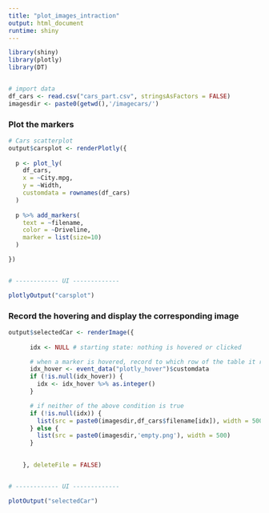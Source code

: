 ```yaml
---
title: "plot_images_intraction"
output: html_document
runtime: shiny
---
```


```r
library(shiny)
library(plotly)
library(DT)


# import data
df_cars <- read.csv("cars_part.csv", stringsAsFactors = FALSE)
imagesdir <- paste0(getwd(),'/imagecars/')
```



### Plot the markers
```r

# Cars scatterplot
output$carsplot <- renderPlotly({
  
  p <- plot_ly(
    df_cars, 
    x = ~City.mpg, 
    y = ~Width, 
    customdata = rownames(df_cars)
  )
  
  p %>% add_markers(
    text = ~filename, 
    color = ~Driveline, 
    marker = list(size=10)
  )

})


# ------------ UI -------------

plotlyOutput("carsplot")

```


### Record the hovering and display the corresponding image
```r
output$selectedCar <- renderImage({
      
      idx <- NULL # starting state: nothing is hovered or clicked

      # when a marker is hovered, record to which row of the table it refers to
      idx_hover <- event_data("plotly_hover")$customdata
      if (!is.null(idx_hover)) {
        idx <- idx_hover %>% as.integer()
      }

      # if neither of the above condition is true
      if (!is.null(idx)) {
        list(src = paste0(imagesdir,df_cars$filename[idx]), width = 500)
      } else {
        list(src = paste0(imagesdir,'empty.png'), width = 500)
      }

      
    }, deleteFile = FALSE)


# ------------ UI -------------

plotOutput("selectedCar")


```



